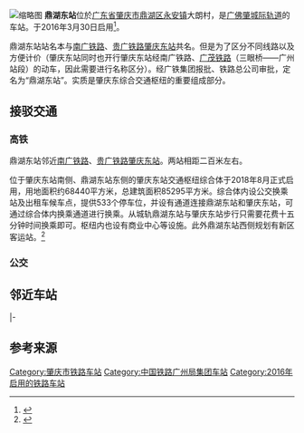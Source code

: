 {{about||临近本站的[[南广铁路|南广铁路]]、[[贵广客运专线|贵广客运专线]]车站|肇庆东站}}

{{Infobox China railway station
|车站名称 = 鼎湖东站
|图片=CR GZ Dinghudong Sta west facade.jpg
|图片介绍=站房
|其他名称 = 肇庆火车东站<br />肇庆东站高铁站
|车站名称拼音 = Dinghudōng zhàn
|英文名称 =Dinghudong Railway Station
|车站代码 = 24554
|电报码 = UWQ
|拼音码 = DHD
|车站类型 = 省际综合客运枢纽
|车站位置 = [[广东省|广东省]][[肇庆市|肇庆市]][[鼎湖区|鼎湖区]][[永安镇|永安镇]][[大朗村|大朗村]]
|坐标 = {{coord|23|12|59.66|N|112|39|18.00|E|display=inline,title}}
|线路 = [[广佛肇城际轨道交通|广佛肇城际轨道交通]]
|connections =[[肇庆东站|肇庆东站]]
|归属 = [[广州铁路集团|广州铁路集团]] [[广东省铁路投资集团|广东省铁路投资集团]]
|车站等级 =未定等 
|月台数目 = 4|站台面 = 2
|股道数目 = 4
}}
[[File:Platform_of_Dinghudong_Railway_Station.jpg|缩略图]]
'''鼎湖东站'''位於[[广东省|广东省]][[肇庆市|肇庆市]][[鼎湖区|鼎湖区]][[永安镇|永安镇]]大朗村，是[[广佛肇城际轨道|广佛肇城际轨道]]的车站。于2016年3月30日启用<ref>{{Cite web |url=http://gzdaily.dayoo.com/html/2015-01/27/content_2852149.htm |title=肇庆火车东站开通运营 |accessdate=2015-12-13 |archive-date=2015-01-27 |archive-url=https://web.archive.org/web/20150127015311/http://gzdaily.dayoo.com/html/2015-01/27/content_2852149.htm |dead-url=no }}</ref>。

鼎湖东站站名本与[[南广铁路|南广铁路]]、[[贵广铁路|贵广铁路]][[肇庆东站|肇庆东站]]共名。但是为了区分不同线路以及方便计价（肇庆东站同时也开行肇庆东站经南广铁路、[[广茂铁路|广茂铁路]]（三眼桥——广州站段）的动车，因此需要进行名称区分）。经广铁集团报批、铁路总公司审批，定名为“鼎湖东站”。实质是肇庆东综合交通枢纽的重要组成部分。

== 接驳交通 ==
=== 高铁 ===
{{main|肇庆东站}}鼎湖东站邻近[[南广铁路|南广铁路]]、[[贵广铁路|贵广铁路]][[肇庆东站|肇庆东站]]。两站相距二百米左右。

位于肇庆东站南侧、鼎湖东站东侧的肇庆东站交通枢纽综合体于2018年8月正式启用，用地面积约68440平方米，总建筑面积85295平方米。综合体内设公交换乘站及出租车候车点，提供533个停车位，并设有通道连接鼎湖东站和肇庆东站，可通过综合体内换乘通道进行换乘。从城轨鼎湖东站与肇庆东站步行只需要花费十五分钟时间换乘即可。枢纽内也设有商业中心等设施。此外鼎湖东站西侧规划有新区客运站。<ref>{{cite news|author1=岑永龙、江韵贤|title=肇庆东站交通枢纽综合体正式投入使用 崭新面貌迎接省运会八方来客|url=http://www.xjrb.com/2018/0808/385951.shtml|accessdate=2019-03-19|work=西江网|publisher=西江网|date=2018-08-08}}</ref>

=== 公交 ===
{{肇庆巴士路线列表|鼎湖6|K01|K02|203|K04|K05|204|205}}

== 邻近车站==
{{Start rail box|[[中国铁路|中国铁路]]}}
{{s-inop|[[四会站|四会站]]|[[广州站|广州站]]方向}}
{{s-line|[[广佛肇城际轨道交通|广佛肇城际轨道交通]]}}
{{s-inop|[[鼎湖山站|鼎湖山站]]|[[肇庆站|肇庆站]]方向}}
|-
{{end box}}

== 参考来源 ==
<references />

{{广佛肇城际轨道交通}}
{{肇庆铁路}}
[[Category:肇庆市铁路车站|Category:肇庆市铁路车站]]
[[Category:中国铁路广州局集团车站|Category:中国铁路广州局集团车站]]
[[Category:2016年启用的铁路车站|Category:2016年启用的铁路车站]]